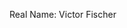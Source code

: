 {{en/Archive/Community/Users/Infobox Developer|
realname=Victor Fischer|
birthyear=Unknown|
codingspec=Developer|
currentstat=Active|
website=None|
}}
Real Name: Victor Fischer